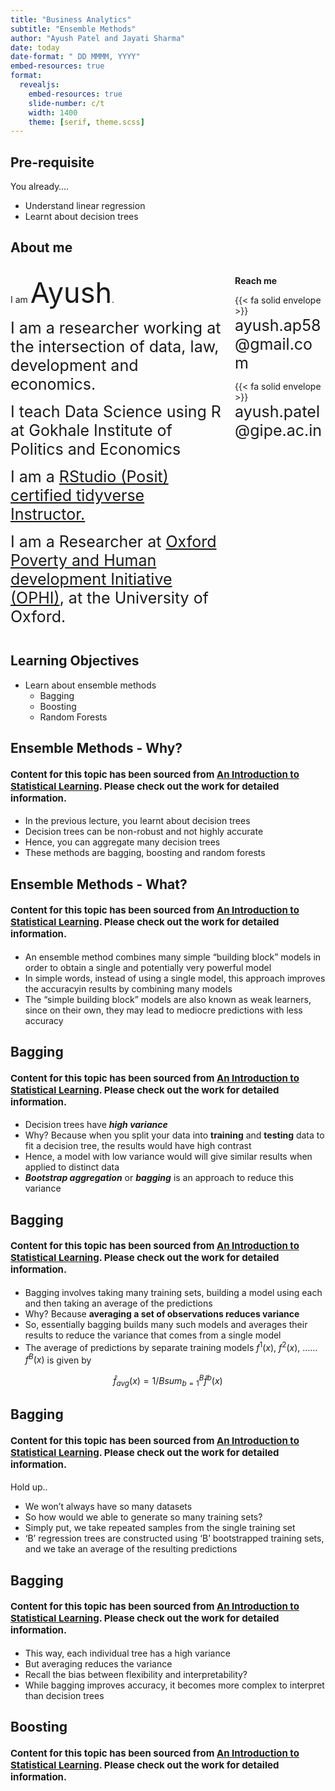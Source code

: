 ```yaml
---
title: "Business Analytics"
subtitle: "Ensemble Methods"
author: "Ayush Patel and Jayati Sharma"
date: today
date-format: " DD MMMM, YYYY"
embed-resources: true
format: 
  revealjs:
    embed-resources: true
    slide-number: c/t
    width: 1400
    theme: [serif, theme.scss]
---
```


## Pre-requisite {.scrollable}

::: incremental
You already....

+ Understand linear regression
+ Learnt about decision trees
:::

## About me {.scrollable}

::: columns
::: {.column width="70%"}
I am [Ayush]{.fragment fragment-index="1" style="font-size:45px"}.

[I am a researcher working at the intersection of data, law, development and economics.]{.fragment fragment-index="2" style="font-size:25px"}

[I teach Data Science using R at Gokhale Institute of Politics and Economics]{.fragment fragment-index="3" style="font-size:25px"}

[I am a [RStudio (Posit) certified tidyverse Instructor.](https://education.rstudio.com/trainers/people/patel+ayush/)]{.fragment fragment-index="4" style="font-size:25px"}

[I am a Researcher at [Oxford Poverty and Human development Initiative (OPHI)](https://ophi.org.uk/), at the University of Oxford.]{.fragment fragment-index="5" style="font-size:25px"}
:::

::: {.column width="30%"}
**Reach me**

{{< fa solid envelope >}} [ayush.ap58\@gmail.com]{style="font-size:25px"}

{{< fa solid envelope >}} [ayush.patel\@gipe.ac.in]{style="font-size:25px"}
:::
:::

## Learning Objectives {.scrollable}

::: incremental

+ Learn about ensemble methods
  - Bagging
  - Boosting
  - Random Forests
  
:::

## Ensemble Methods - Why?{.scrollable}
#### [Content for this topic has been sourced from [An Introduction to Statistical Learning](https://www.statlearning.com). Please check out the work for detailed information.]{style="font-size:15px"}

+ In the previous lecture, you learnt about decision trees
+ Decision trees can be non-robust and not highly accurate
+ Hence, you can aggregate many decision trees
+ These methods are bagging, boosting and random forests

## Ensemble Methods - What?{.scrollable}
#### [Content for this topic has been sourced from [An Introduction to Statistical Learning](https://www.statlearning.com). Please check out the work for detailed information.]{style="font-size:15px"}

+ An ensemble method combines many simple “building block” models in order to obtain a single and potentially very powerful model
+ In simple words, instead of using a single model, this approach improves the accuracyin results by combining many models
+ The "simple building block" models are also known as weak learners, since on their own, they may lead to mediocre predictions with less accuracy

## Bagging{.scrollable}
#### [Content for this topic has been sourced from [An Introduction to Statistical Learning](https://www.statlearning.com). Please check out the work for detailed information.]{style="font-size:15px"}

::: incremental
+ Decision trees have ***high variance***
+ Why? Because when you split your data into **training** and **testing** data to fit a decision tree, the results would have high contrast
+ Hence, a model with low variance would will give similar results when applied to distinct data
+ ***Bootstrap aggregation*** or ***bagging*** is an approach to reduce this variance
:::

## Bagging{.scrollable}
#### [Content for this topic has been sourced from [An Introduction to Statistical Learning](https://www.statlearning.com). Please check out the work for detailed information.]{style="font-size:15px"}


+ Bagging involves taking many training sets, building a model using each and then taking an average of the predictions
+ Why? Because **averaging a set of observations reduces variance**
+ So, essentially bagging builds many such models and averages their results to reduce the variance that comes from a single model
+ The average of predictions by separate training models $f^1 (x)$, $f^2 (x)$, ...... $f^B (x)$ is given by

$$\hat f_{avg} (x) = 1/B sum_{b=1}^B \hat f^b (x)$$

## Bagging{.scrollable}
#### [Content for this topic has been sourced from [An Introduction to Statistical Learning](https://www.statlearning.com). Please check out the work for detailed information.]{style="font-size:15px"}

Hold up..

+ We won't always have so many datasets
+ So how would we able to generate so many training sets?
+ Simply put, we take repeated samples from the single training set
+ 'B' regression trees are constructed using 'B' bootstrapped training sets, and we take an average of the resulting predictions

## Bagging{.scrollable}
#### [Content for this topic has been sourced from [An Introduction to Statistical Learning](https://www.statlearning.com). Please check out the work for detailed information.]{style="font-size:15px"}

+ This way, each individual tree has a high variance
+ But averaging reduces the variance
+ Recall the bias between flexibility and interpretability?
+ While bagging improves accuracy, it becomes more complex to interpret than decision trees

## Boosting{.scrollable}
#### [Content for this topic has been sourced from [An Introduction to Statistical Learning](https://www.statlearning.com). Please check out the work for detailed information.]{style="font-size:15px"}